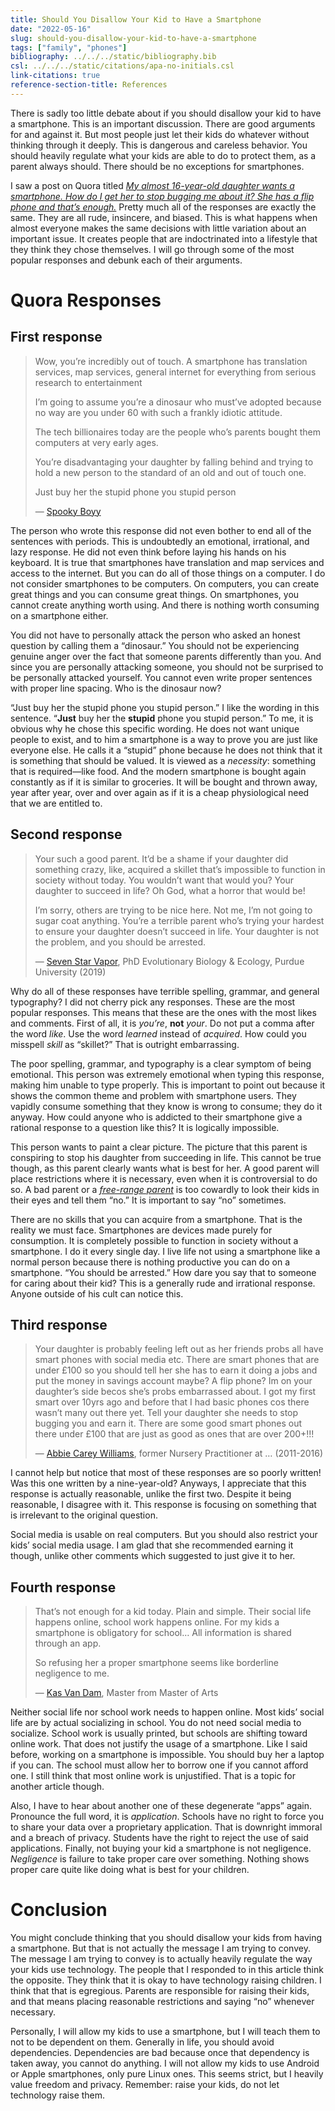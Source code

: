 ```yaml
---
title: Should You Disallow Your Kid to Have a Smartphone
date: "2022-05-16"
slug: should-you-disallow-your-kid-to-have-a-smartphone
tags: ["family", "phones"]
bibliography: ../../../static/bibliography.bib
csl: ../../../static/citations/apa-no-initials.csl
link-citations: true
reference-section-title: References
---
```


There is sadly too little debate about if you should disallow your kid to have a smartphone.
This is an important discussion.
There are good arguments for and against it.
But most people just let their kids do whatever without thinking through it deeply.
This is dangerous and careless behavior.
You should heavily regulate what your kids are able to do to protect them, as a parent always should.
There should be no exceptions for smartphones.

I saw a post on Quora titled *[My almost 16-year-old daughter wants a smartphone. How do I get her to stop bugging me about it? She has a flip phone and that’s enough.](https://www.quora.com/My-almost-16-year-old-daughter-wants-a-smartphone-How-do-I-get-her-to-stop-bugging-me-about-it-She-has-a-flip-phone-and-that-s-enough)*
Pretty much all of the responses are exactly the same.
They are all rude, insincere, and biased.
This is what happens when almost everyone makes the same decisions with little variation about an important issue.
It creates people that are indoctrinated into a lifestyle that they think they chose themselves.
I will go through some of the most popular responses and debunk each of their arguments.

# Quora Responses

## First response

> Wow, you’re incredibly out of touch.
A smartphone has translation services, map services, general internet for everything from serious research to entertainment
>
I’m going to assume you’re a dinosaur who must’ve adopted because no way are you under 60 with such a frankly idiotic attitude.
>
The tech billionaires today are the people who’s parents bought them computers at very early ages.
>
You’re disadvantaging your daughter by falling behind and trying to hold a new person to the standard of an old and out of touch one.
>
Just buy her the stupid phone you stupid person
>
— [Spooky Boyy](https://qr.ae/pvAM6S)

The person who wrote this response did not even bother to end all of the sentences with periods.
This is undoubtedly an emotional, irrational, and lazy response.
He did not even think before laying his hands on his keyboard.
It is true that smartphones have translation and map services and access to the internet.
But you can do all of those things on a computer.
I do not consider smartphones to be computers.
On computers, you can create great things and you can consume great things.
On smartphones, you cannot create anything worth using.
And there is nothing worth consuming on a smartphone either.

You did not have to personally attack the person who asked an honest question by calling them a "dinosaur."
You should not be experiencing genuine anger over the fact that someone parents differently than you.
And since you are personally attacking someone, you should not be surprised to be personally attacked yourself.
You cannot even write proper sentences with proper line spacing.
Who is the dinosaur now?

"Just buy her the stupid phone you stupid person."
I like the wording in this sentence.
"**Just** buy her the **stupid** phone you stupid person."
To me, it is obvious why he chose this specific wording.
He does not want unique people to exist, and to him a smartphone is a way to prove you are just like everyone else.
He calls it a "stupid" phone because he does not think that it is something that should be valued.
It is viewed as a *necessity*: something that is required—like food.
And the modern smartphone is bought again constantly as if it is similar to groceries.
It will be bought and thrown away, year after year, over and over again as if it is a cheap physiological need that we are entitled to.

## Second response

> Your such a good parent. It'd be a shame if your daughter did something crazy, like, acquired a skillet that's impossible to function in society without today. You wouldn't want that would you? Your daughter to succeed in life? Oh God, what a horror that would be!
>
I'm sorry, others are trying to be nice here. Not me, I'm not going to sugar coat anything. You're a terrible parent who's trying your hardest to ensure your daughter doesn't succeed in life. Your daughter is not the problem, and you should be arrested.
>
— [Seven Star Vapor](https://qr.ae/pvAw1r), PhD Evolutionary Biology & Ecology, Purdue University (2019)

Why do all of these responses have terrible spelling, grammar, and general typography?
I did not cherry pick any responses.
These are the most popular responses.
This means that these are the ones with the most likes and comments.
First of all, it is *you're*, **not** *your*.
Do not put a comma after the word *like*.
Use the word *learned* instead of *acquired*.
How could you misspell *skill* as "skillet?"
That is outright embarrassing.

The poor spelling, grammar, and typography is a clear symptom of being emotional.
This person was extremely emotional when typing this response, making him unable to type properly.
This is important to point out because it shows the common theme and problem with smartphone users.
They vapidly consume something that they know is wrong to consume; they do it anyway.
How could anyone who is addicted to their smartphone give a rational response to a question like this?
It is logically impossible.

This person wants to paint a clear picture.
The picture that this parent is conspiring to stop his daughter from succeeding in life.
This cannot be true though, as this parent clearly wants what is best for her.
A good parent will place restrictions where it is necessary, even when it is controversial to do so.
A bad parent or a *[free-range parent](https://www.urbandictionary.com/define.php?term=Free%20Range%20Parents)* is too cowardly to look their kids in their eyes and tell them "no."
It is important to say "no" sometimes.

There are no skills that you can acquire from a smartphone.
That is the reality we must face.
Smartphones are devices made purely for consumption.
It is completely possible to function in society without a smartphone.
I do it every single day.
I live life not using a smartphone like a normal person because there is nothing productive you can do on a smartphone.
"You should be arrested."
How dare you say that to someone for caring about their kid?
This is a generally rude and irrational response.
Anyone outside of his cult can notice this.

## Third response

> Your daughter is probably feeling left out as her friends probs all have smart phones with social media etc. There are smart phones that are under £100 so you should tell her she has to earn it doing a jobs and put the money in savings account maybe? A flip phone? Im on your daughter's side becos she's probs embarrassed about. I got my first smart over 10yrs ago and before that I had basic phones cos there wasn't many out there yet. Tell your daughter she needs to stop bugging you and earn it. There are some good smart phones out there under £100 that are just as good as ones that are over 200+!!!
>
— [Abbie Carey Williams](https://qr.ae/pvAwtw), former Nursery Practitioner at ... (2011-2016)

I cannot help but notice that most of these responses are so poorly written!
Was this one written by a nine-year-old?
Anyways, I appreciate that this response is actually reasonable, unlike the first two.
Despite it being reasonable, I disagree with it.
This response is focusing on something that is irrelevant to the original question.

Social media is usable on real computers.
But you should also restrict your kids' social media usage.
I am glad that she recommended earning it though, unlike other comments which suggested to just give it to her.

## Fourth response

> That's not enough for a kid today. Plain and simple. Their social life happens online, school work happens online. For my kids a smartphone is obligatory for school… All information is shared through an app.
>
So refusing her a proper smartphone seems like borderline negligence to me.
>
— [Kas Van Dam](https://qr.ae/pvAwvT), Master from Master of Arts

Neither social life nor school work needs to happen online.
Most kids' social life are by actual socializing in school.
You do not need social media to socialize.
School work is usually printed, but schools are shifting toward online work.
That does not justify the usage of a smartphone.
Like I said before, working on a smartphone is impossible.
You should buy her a laptop if you can.
The school must allow her to borrow one if you cannot afford one.
I still think that most online work is unjustified.
That is a topic for another article though.

Also, I have to hear about another one of these degenerate "apps" again.
Pronounce the full word, it is *application*.
Schools have no right to force you to share your data over a proprietary application.
That is downright immoral and a breach of privacy.
Students have the right to reject the use of said applications.
Finally, not buying your kid a smartphone is not negligence.
*Negligence* is failure to take proper care over something.
Nothing shows proper care quite like doing what is best for your children.

# Conclusion

You might conclude thinking that you should disallow your kids from having a smartphone.
But that is not actually the message I am trying to convey.
The message I am trying to convey is to actually heavily regulate the way your kids use technology.
The people that I responded to in this article think the opposite.
They think that it is okay to have technology raising children.
I think that that is egregious.
Parents are responsible for raising their kids, and that means placing reasonable restrictions and saying "no" whenever necessary.

Personally, I will allow my kids to use a smartphone, but I will teach them to not to be dependent on them.
Generally in life, you should avoid dependencies.
Dependencies are bad because once that dependency is taken away, you cannot do anything.
I will not allow my kids to use Android or Apple smartphones, only pure Linux ones.
This seems strict, but I heavily value freedom and privacy.
Remember: raise your kids, do not let technology raise them.

